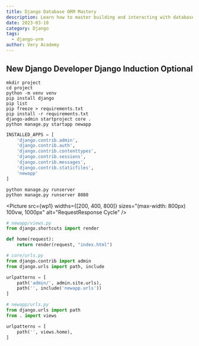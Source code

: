 ```yaml
---
title: Django Database ORM Mastery
description: Learn how to master building and interacting with databases within a Django project.
date: 2023-03-10
category: Django
tags:
  - django-orm
author: Very Academy
---
```



## New Django Developer Django Induction Optional

```
mkdir project
cd project
python -m venv venv
pip install django
pip list
pip freeze > requirements.txt
pip install -r requirements.txt
django-admin startproject core .
python manage.py startapp newapp
```

```py
INSTALLED_APPS = [
    'django.contrib.admin',
    'django.contrib.auth',
    'django.contrib.contenttypes',
    'django.contrib.sessions',
    'django.contrib.messages',
    'django.contrib.staticfiles',
    'newapp'
]
```

```
python manage.py runserver
python manage.py runserver 8080
```


<Picture
  src={wp1}
  widths={[200, 400, 800]}
  sizes="(max-width: 800px) 100vw, 1000px"
  alt="RequestResponse Cycle"
/>

```py
# newapp/views.py
from django.shortcuts import render

def home(request):
    return render(request, "index.html")

# core/urls.py
from django.contrib import admin
from django.urls import path, include

urlpatterns = [
    path('admin/', admin.site.urls),
    path('', include('newapp.urls'))
]

# newapp/urls.py
from django.urls import path
from . import views

urlpatterns = [
    path('', views.home),
]

```